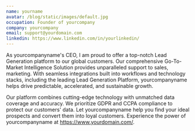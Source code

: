 ```yaml
---
name: yourname
avatar: /blog/static/images/default.jpg
occupation: Founder of yourcompany
company: yourcompany
email: support@yourdomain.com
linkedin: https://www.linkedin.com/in/yourlinkedin/
---
```


As yourcompanyname's CEO, I am proud to offer a top-notch Lead Generation platform to our global customers. Our comprehensive Go-To-Market Intelligence Solution provides unparalleled support to sales, marketing. With seamless integrations built into workflows and technology stacks, including the leading Lead Generation Platform, yourcompanyname helps drive predictable, accelerated, and sustainable growth.

Our platform combines cutting-edge technology with unmatched data coverage and accuracy. We prioritize GDPR and CCPA compliance to protect our customers' data. Let yourcompanyname help you find your ideal prospects and convert them into loyal customers. Experience the power of yourcompanyname at https://www.yourdomain.com/.